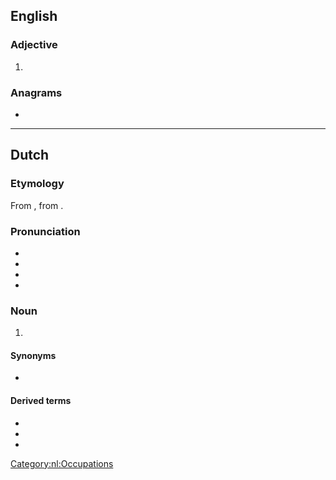 ==English==

===Adjective===
{{head|en|adjective superlative form}}

# {{en-superlative of|arty}}

===Anagrams===
* {{anagrams|en|artiste|attires|iratest|ratites|striate|tastier}}

----

==Dutch==

===Etymology===
From {{inh|nl|dum|artiste}}, from {{der|nl|ML|artista}}.

===Pronunciation===
* {{IPA|lang=nl|/ɑrˈtist/}}
* {{audio|Nl-artiest.ogg|Audio|lang=nl}}
* {{hyphenation|lang=nl|ar|tiest}}
* {{rhyme|lang=nl|ist}}

===Noun===
{{nl-noun|m|-en|artiestje|f=artieste}}

# {{def|[[artist]]}}

====Synonyms====
* {{l|nl|kunstenaar}}

====Derived terms====
* {{l|nl|artiesteningang}}
* {{l|nl|circusartiest}}
* {{l|nl|kermisartiest}}

[[Category:nl:Occupations]]